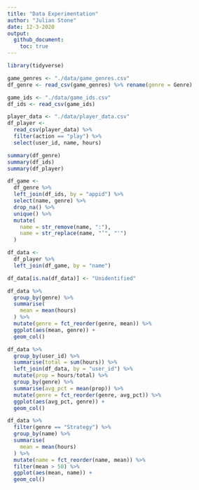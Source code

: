 ```yaml
---
title: "Data Experimentation"
author: "Julian Stone"
date: 12-3-2020
output:
  github_document:
    toc: true
---
```


```r
library(tidyverse)
```


```r
game_genres <- "./data/game_genres.csv"
df_genre <- read_csv(game_genres) %>% rename(genre = Genre)

game_ids <- "./data/game_ids.csv"
df_ids <- read_csv(game_ids)

player_data <- "./data/player_data.csv"
df_player <- 
  read_csv(player_data) %>% 
  filter(action == "play") %>% 
  select(user_id, name, hours)
```

```r
summary(df_genre)
summary(df_ids)
summary(df_player)
```
```r
df_game <-
  df_genre %>% 
  left_join(df_ids, by = "appid") %>% 
  select(name, genre) %>% 
  drop_na() %>% 
  unique() %>% 
  mutate(
    name = str_remove(name, ":"),
    name = str_replace(name, "’", "'")
  )

df_data <-
  df_player %>% 
  left_join(df_game, by = "name")

df_data[is.na(df_data)] <- "Unidentified"
```

```r
df_data %>% 
  group_by(genre) %>% 
  summarise(
    mean = mean(hours)
  ) %>% 
  mutate(genre = fct_reorder(genre, mean)) %>% 
  ggplot(aes(mean, genre)) +
  geom_col()
```

```r
df_data %>% 
  group_by(user_id) %>% 
  summarise(total = sum(hours)) %>% 
  left_join(df_data, by = "user_id") %>% 
  mutate(prop = hours/total) %>% 
  group_by(genre) %>% 
  summarise(avg_pct = mean(prop)) %>% 
  mutate(genre = fct_reorder(genre, avg_pct)) %>% 
  ggplot(aes(avg_pct, genre)) +
  geom_col()
```

```r
df_data %>% 
  filter(genre == "Strategy") %>% 
  group_by(name) %>% 
  summarise(
    mean = mean(hours)
  ) %>% 
  mutate(name = fct_reorder(name, mean)) %>% 
  filter(mean > 50) %>% 
  ggplot(aes(mean, name)) +
  geom_col()
```
